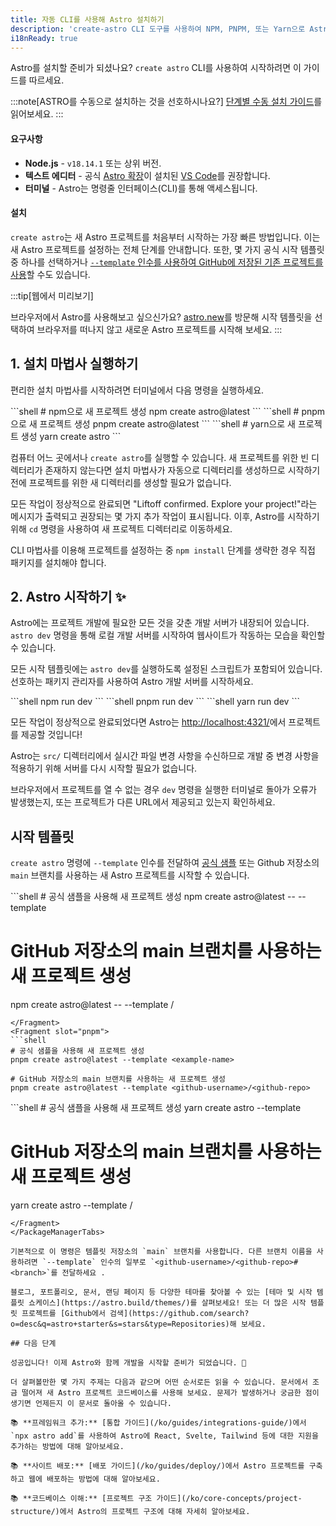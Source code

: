 ```yaml
---
title: 자동 CLI를 사용해 Astro 설치하기
description: 'create-astro CLI 도구를 사용하여 NPM, PNPM, 또는 Yarn으로 Astro 설치하기'
i18nReady: true
---
```



Astro를 설치할 준비가 되셨나요? `create astro` CLI를 사용하여 시작하려면 이 가이드를 따르세요.

:::note[ASTRO를 수동으로 설치하는 것을 선호하시나요?]
[단계별 수동 설치 가이드](/ko/install/manual/)를 읽어보세요.
:::

#### 요구사항

- **Node.js** - `v18.14.1` 또는 상위 버전.
- **텍스트 에디터** - 공식 [Astro 확장](https://marketplace.visualstudio.com/items?itemName=astro-build.astro-vscode)이 설치된 [VS Code](https://code.visualstudio.com/)를 권장합니다.
- **터미널** - Astro는 명령줄 인터페이스(CLI)를 통해 액세스됩니다.

#### 설치

`create astro`는 새 Astro 프로젝트를 처음부터 시작하는 가장 빠른 방법입니다. 이는 새 Astro 프로젝트를 설정하는 전체 단계를 안내합니다. 또한, 몇 가지 공식 시작 템플릿 중 하나를 선택하거나 [`--template` 인수를 사용하여 GitHub에 저장된 기존 프로젝트를 사용](#시작-템플릿)할 수도 있습니다.

:::tip[웹에서 미리보기]

브라우저에서 Astro를 사용해보고 싶으신가요? [astro.new](https://astro.new/)를 방문해 시작 템플릿을 선택하여 브라우저를 떠나지 않고 새로운 Astro 프로젝트를 시작해 보세요.
:::

## 1. 설치 마법사 실행하기

편리한 설치 마법사를 시작하려면 터미널에서 다음 명령을 실행하세요.

<PackageManagerTabs>
  <Fragment slot="npm">
  ```shell 
  # npm으로 새 프로젝트 생성 
  npm create astro@latest 
  ```
  </Fragment>
  <Fragment slot="pnpm">
  ```shell 
  # pnpm으로 새 프로젝트 생성 
  pnpm create astro@latest 
  ```
  </Fragment>
  <Fragment slot="yarn">
  ```shell 
  # yarn으로 새 프로젝트 생성 
  yarn create astro 
  ```
  </Fragment>
</PackageManagerTabs>

컴퓨터 어느 곳에서나 `create astro`를 실행할 수 있습니다. 새 프로젝트를 위한 빈 디렉터리가 존재하지 않는다면 설치 마법사가 자동으로 디렉터리를 생성하므로 시작하기 전에 프로젝트를 위한 새 디렉터리를 생성할 필요가 없습니다. 

모든 작업이 정상적으로 완료되면 "Liftoff confirmed. Explore your project!"라는 메시지가 출력되고 권장되는 몇 가지 추가 작업이 표시됩니다. 이후, Astro를 시작하기 위해 `cd` 명령을 사용하여 새 프로젝트 디렉터리로 이동하세요.

CLI 마법사를 이용해 프로젝트를 설정하는 중 `npm install` 단계를 생략한 경우 직접 패키지를 설치해야 합니다.

## 2. Astro 시작하기 ✨

Astro에는 프로젝트 개발에 필요한 모든 것을 갖춘 개발 서버가 내장되어 있습니다. `astro dev` 명령을 통해 로컬 개발 서버를 시작하여 웹사이트가 작동하는 모습을 확인할 수 있습니다.

모든 시작 템플릿에는 `astro dev`를 실행하도록 설정된 스크립트가 포함되어 있습니다. 선호하는 패키지 관리자를 사용하여 Astro 개발 서버를 시작하세요.

<PackageManagerTabs>
  <Fragment slot="npm">
  ```shell 
  npm run dev 
  ```
  </Fragment>
  <Fragment slot="pnpm">
  ```shell 
  pnpm run dev 
  ```
  </Fragment>
  <Fragment slot="yarn">
  ```shell 
  yarn run dev 
  ```
  </Fragment>
</PackageManagerTabs>

모든 작업이 정상적으로 완료되었다면 Astro는 [http://localhost:4321/](http://localhost:4321/)에서 프로젝트를 제공할 것입니다!

Astro는 `src/` 디렉터리에서 실시간 파일 변경 사항을 수신하므로 개발 중 변경 사항을 적용하기 위해 서버를 다시 시작할 필요가 없습니다.

브라우저에서 프로젝트를 열 수 없는 경우 `dev` 명령을 실행한 터미널로 돌아가 오류가 발생했는지, 또는 프로젝트가 다른 URL에서 제공되고 있는지 확인하세요.

## 시작 템플릿

`create astro` 명령에 `--template` 인수를 전달하여 [공식 샘플](https://github.com/withastro/astro/tree/main/examples) 또는 Github 저장소의 `main` 브랜치를 사용하는 새 Astro 프로젝트를 시작할 수 있습니다.

<PackageManagerTabs>
  <Fragment slot="npm">
  ```shell
  # 공식 샘플을 사용해 새 프로젝트 생성
  npm create astro@latest -- --template <example-name>

  # GitHub 저장소의 main 브랜치를 사용하는 새 프로젝트 생성
  npm create astro@latest -- --template <github-username>/<github-repo>
  ```
  </Fragment>
  <Fragment slot="pnpm">
  ```shell
  # 공식 샘플을 사용해 새 프로젝트 생성
  pnpm create astro@latest --template <example-name>

  # GitHub 저장소의 main 브랜치를 사용하는 새 프로젝트 생성
  pnpm create astro@latest --template <github-username>/<github-repo>
  ```
  </Fragment>
  <Fragment slot="yarn">
  ```shell
  # 공식 샘플을 사용해 새 프로젝트 생성
  yarn create astro --template <example-name>
  
  # GitHub 저장소의 main 브랜치를 사용하는 새 프로젝트 생성
  yarn create astro --template <github-username>/<github-repo>
  ```
  </Fragment>
</PackageManagerTabs>

기본적으로 이 명령은 템플릿 저장소의 `main` 브랜치를 사용합니다. 다른 브랜치 이름을 사용하려면 `--template` 인수의 일부로 `<github-username>/<github-repo>#<branch>`를 전달하세요 .

블로그, 포트폴리오, 문서, 랜딩 페이지 등 다양한 테마를 찾아볼 수 있는 [테마 및 시작 템플릿 쇼케이스](https://astro.build/themes/)를 살펴보세요! 또는 더 많은 시작 템플릿 프로젝트를 [Github에서 검색](https://github.com/search?o=desc&q=astro+starter&s=stars&type=Repositories)해 보세요.

## 다음 단계

성공입니다! 이제 Astro와 함께 개발을 시작할 준비가 되었습니다. 🥳

더 살펴볼만한 몇 가지 주제는 다음과 같으며 어떤 순서로든 읽을 수 있습니다. 문서에서 조금 떨어져 새 Astro 프로젝트 코드베이스를 사용해 보세요. 문제가 발생하거나 궁금한 점이 생기면 언제든지 이 문서로 돌아올 수 있습니다.

📚 **프레임워크 추가:** [통합 가이드](/ko/guides/integrations-guide/)에서 `npx astro add`를 사용하여 Astro에 React, Svelte, Tailwind 등에 대한 지원을 추가하는 방법에 대해 알아보세요.

📚 **사이트 배포:** [배포 가이드](/ko/guides/deploy/)에서 Astro 프로젝트를 구축하고 웹에 배포하는 방법에 대해 알아보세요.

📚 **코드베이스 이해:** [프로젝트 구조 가이드](/ko/core-concepts/project-structure/)에서 Astro의 프로젝트 구조에 대해 자세히 알아보세요.
